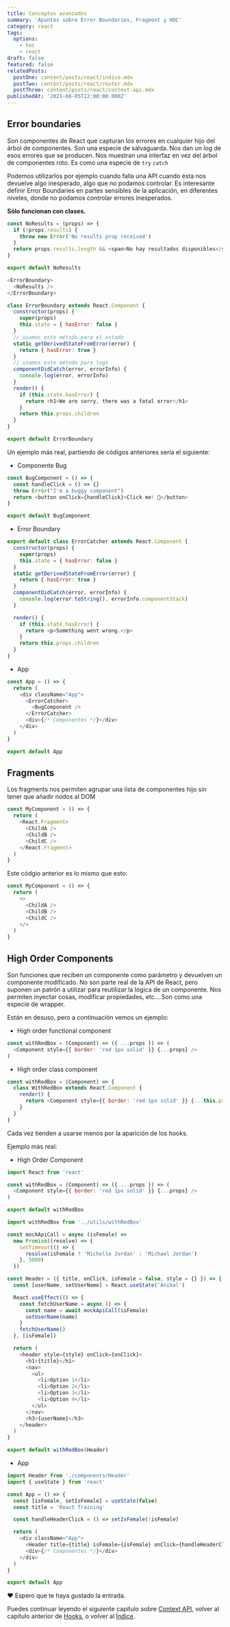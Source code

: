 ```yaml
---
title: Conceptos avanzados
summary: 'Apuntes sobre Error Boundaries, Fragment y HOC'
category: react
tags:
  options:
    - hoc
    - react
draft: false
featured: false
relatedPosts:
  postOne: content/posts/react/indice.mdx
  postTwo: content/posts/react/router.mdx
  postThree: content/posts/react/context-api.mdx
publishedAt: '2021-08-05T22:00:00.000Z'
---
```


## Error boundaries

Son componentes de React que capturan los errores en cualquier hijo del árbol de componentes. Son una especie de salvaguarda. Nos dan un log de esos errores que se producen. Nos muestran una interfaz en vez del árbol de componentes roto. Es como una especie de `try` `catch`

Podemos utilizarlos por ejemplo cuando falla una API cuando ésta nos devuelve algo inesperado, algo que no podamos controlar. Es interesante definir Error Boundaries en partes sensibles de la aplicación, en diferentes niveles, donde no podamos controlar errores inesperados.

**Sólo funcionan con clases.**

```javascript
const NoResults = (props) => {
  if (!props.results) {
    throw new Error('No results prop received')
  }
  return props.results.length && <span>No hay resultados disponibles</span>
}

export default NoResults
```

```javascript
<ErrorBoundary>
  <NoResults />
</ErrorBoundary>
```

```javascript
class ErrorBoundary extends React.Component {
  constructor(props) {
    super(props)
    this.state = { hasError: false }
  }
  // usamos este método para el estado
  static getDerivedStateFromError(error) {
    return { hasError: true }
  }
  // usamos este método para logs
  componentDidCatch(error, errorInfo) {
    console.log(error, errorInfo)
  }
  render() {
    if (this.state.hasError) {
      return <h1>We are sorry, there was a fatal error</h1>
    }
    return this.props.children
  }
}

export default ErrorBoundary
```

Un ejemplo más real, partiendo de códigos anteriores sería el siguiente:

* Componente Bug

```javascript
const BugComponent = () => {
  const handleClick = () => {}
  throw Error("I'm a buggy component")
  return <button onClick={handleClick}>Click me! 🚀</button>
}

export default BugComponent
```

* Error Boundary

```javascript
export default class ErrorCatcher extends React.Component {
  constructor(props) {
    super(props)
    this.state = { hasError: false }
  }
  static getDerivedStateFromError(error) {
    return { hasError: true }
  }
  componentDidCatch(error, errorInfo) {
    console.log(error.toString(), errorInfo.componentStack)
  }

  render() {
    if (this.state.hasError) {
      return <p>Something went wrong.</p>
    }
    return this.props.children
  }
}
```

* App

```javascript
const App = () => {
  return (
    <div className="App">
      <ErrorCatcher>
        <BugComponent />
      </ErrorCatcher>
      <div>{/* Componentes */}</div>
    </div>
  )
}

export default App
```

## Fragments

Los fragments nos permiten agrupar una lista de componentes hijo sin tener que añadir nodos al DOM

```javascript
const MyComponent = () => {
  return (
    <React.Fragment>
      <ChildA />
      <ChildB />
      <ChildC />
    </React.Fragment>
  )
}
```

Este códgio anterior es lo mismo que esto:

```javascript
const MyComponent = () => {
  return (
    <>
      <ChildA />
      <ChildB />
      <ChildC />
    </>
  )
}
```

## High Order Components

Son funciones que reciben un componente como parámetro y devuelven un componente modificado. No son parte real de la API de React, pero suponen un patrón a utilizar para reutilizar la lógica de un componente. Nos permiten inyectar cosas, modificar propiedades, etc... Son como una especie de wrapper.

Están en desuso, pero a continuación vemos un ejemplo:

* High order functional component

```javascript
const withRedBox = (Component) => ({ ...props }) => (
  <Component style={{ border: 'red 1px solid' }} {...props} />
)
```

* High order class component

```javascript
const withRedBox = (Component) => {
  class WithRedBox extends React.Component {
    render() {
      return <Component style={{ border: 'red 1px solid' }} {...this.props} />
    }
  }
}
```

Cada vez tienden a usarse menos por la aparición de los hooks.

Ejemplo más real:

* High Order Component

```javascript
import React from 'react'

const withRedBox = (Component) => ({ ...props }) => (
  <Component style={{ border: 'red 1px solid' }} {...props} />
)

export default withRedBox
```

```javascript
import withRedBox from '../utils/withRedBox'

const mockApiCall = async (isFemale) =>
  new Promise((resolve) => {
    setTimeout(() => {
      resolve(isFemale ? 'Michelle Jordan' : 'Michael Jordan')
    }, 5000)
  })

const Header = ({ title, onClick, isFemale = false, style = {} }) => {
  const [userName, setUserName] = React.useState('Anibal')

  React.useEffect(() => {
    const fetchUserName = async () => {
      const name = await mockApiCall(isFemale)
      setUserName(name)
    }
    fetchUserName()
  }, [isFemale])

  return (
    <header style={style} onClick={onClick}>
      <h1>{title}</h1>
      <nav>
        <ul>
          <li>Option 1</li>
          <li>Option 2</li>
          <li>Option 3</li>
          <li>Option 4</li>
        </ul>
      </nav>
      <h3>{userName}</h3>
    </header>
  )
}

export default withRedBox(Header)
```

* App

```javascript
import Header from './components/Header'
import { useState } from 'react'

const App = () => {
  const [isFemale, setIsFemale] = useState(false)
  const title = 'React Training'

  const handleHeaderClick = () => setIsFemale(!isFemale)

  return (
    <div className="App">
      <Header title={title} isFemale={isFemale} onClick={handleHeaderClick} />
      <div>{/* Componentes */}</div>
    </div>
  )
}

export default App
```

❤️ Espero que te haya gustado la entrada.

Puedes continuar leyendo el siguiente capítulo sobre [Context API](/blog/react/context-api ""), volver al capítulo anterior de [Hooks](/blog/react/hooks ""), o volver al [Índice](/blog/react/indice "").
